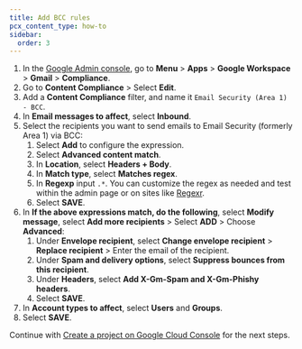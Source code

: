 ```yaml
---
title: Add BCC rules
pcx_content_type: how-to
sidebar:
  order: 3
---
```



1. In the [Google Admin console](https://admin.google.com/), go to **Menu** > **Apps** > **Google Workspace** > **Gmail** > **Compliance**.
2. Go to **Content Compliance** > Select **Edit**.
3. Add a **Content Compliance** filter, and name it `Email Security (Area 1) - BCC`.
4. In **Email messages to affect**, select **Inbound**.
5. Select the recipients you want to send emails to Email Security (formerly Area 1) via BCC:
    1. Select **Add** to configure the expression.
    2. Select **Advanced content match**.
    3. In **Location**, select **Headers + Body**.
    4. In **Match type**, select **Matches regex**.
    5. In **Regexp** input `.*`. You can customize the regex as needed and test within the admin page or on sites like [Regexr](https://regexr.com/).
    6. Select **SAVE**.
6. In **If the above expressions match, do the following**, select **Modify message**, select **Add more recipients** > Select **ADD** > Choose **Advanced**:
    1. Under **Envelope recipient**, select **Change envelope recipient** > **Replace recipient** > Enter the email of the recipient.
    2. Under **Spam and delivery options**, select **Suppress bounces from this recipient**.
    3. Under **Headers**, select **Add X-Gm-Spam and X-Gm-Phishy headers**.
    4. Select **SAVE**.
7. In **Account types to affect**, select **Users** and **Groups**.
8. Select **SAVE**.

Continue with [Create a project on Google Cloud Console](/email-security/deployment/api/setup/gsuite-bcc-setup/create-project-gcp/) for the next steps.